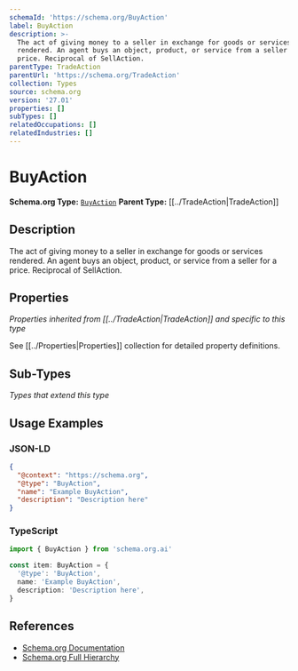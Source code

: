 ```yaml
---
schemaId: 'https://schema.org/BuyAction'
label: BuyAction
description: >-
  The act of giving money to a seller in exchange for goods or services
  rendered. An agent buys an object, product, or service from a seller for a
  price. Reciprocal of SellAction.
parentType: TradeAction
parentUrl: 'https://schema.org/TradeAction'
collection: Types
source: schema.org
version: '27.01'
properties: []
subTypes: []
relatedOccupations: []
relatedIndustries: []
---
```

# BuyAction

**Schema.org Type:** [`BuyAction`](https://schema.org/BuyAction)
**Parent Type:** [[../TradeAction|TradeAction]]

## Description

The act of giving money to a seller in exchange for goods or services rendered. An agent buys an object, product, or service from a seller for a price. Reciprocal of SellAction.

## Properties

*Properties inherited from [[../TradeAction|TradeAction]] and specific to this type*

See [[../Properties|Properties]] collection for detailed property definitions.

## Sub-Types

*Types that extend this type*

## Usage Examples

### JSON-LD

```json
{
  "@context": "https://schema.org",
  "@type": "BuyAction",
  "name": "Example BuyAction",
  "description": "Description here"
}
```

### TypeScript

```typescript
import { BuyAction } from 'schema.org.ai'

const item: BuyAction = {
  '@type': 'BuyAction',
  name: 'Example BuyAction',
  description: 'Description here',
}
```

## References

- [Schema.org Documentation](https://schema.org/BuyAction)
- [Schema.org Full Hierarchy](https://schema.org/docs/full.html)
